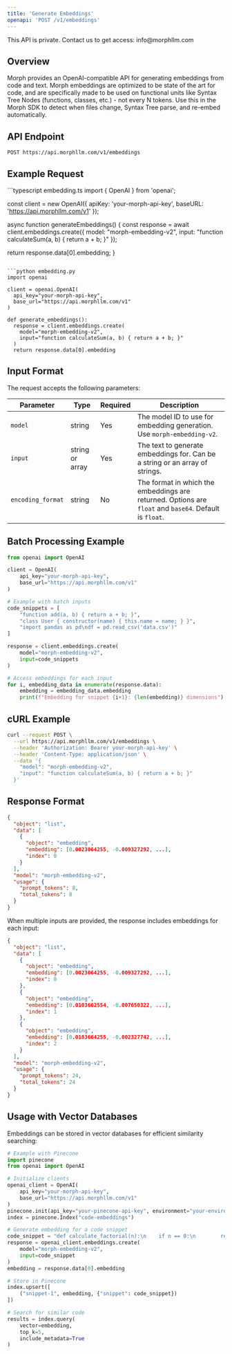 ```yaml
---
title: 'Generate Embeddings'
openapi: 'POST /v1/embeddings'
---
```


<Note>
This API is private. Contact us to get access: info@morphllm.com
</Note>

## Overview

Morph provides an OpenAI-compatible API for generating embeddings from code and text.
Morph embeddings are optimized to be state of the art for code, and are specifically made to be used on functional units like Syntax Tree Nodes (functions, classes, etc.) - not every N tokens.
Use this in the Morph SDK to detect when files change, Syntax Tree parse, and re-embed automatically.


## API Endpoint

```
POST https://api.morphllm.com/v1/embeddings
```

## Example Request
<CodeGroup>
```typescript embedding.ts
import { OpenAI } from 'openai';

const client = new OpenAI({
  apiKey: 'your-morph-api-key',
  baseURL: 'https://api.morphllm.com/v1'
});

async function generateEmbeddings() {
  const response = await client.embeddings.create({
    model: "morph-embedding-v2",
    input: "function calculateSum(a, b) { return a + b; }"
  });
  
  return response.data[0].embedding;
}
```

```python embedding.py
import openai

client = openai.OpenAI(
  api_key="your-morph-api-key",
  base_url="https://api.morphllm.com/v1"
)

def generate_embeddings():
  response = client.embeddings.create(
    model="morph-embedding-v2",
    input="function calculateSum(a, b) { return a + b; }"
  )
  return response.data[0].embedding
```
</CodeGroup>

## Input Format

The request accepts the following parameters:

| Parameter | Type | Required | Description |
| --------- | ---- | -------- | ----------- |
| `model` | string | Yes | The model ID to use for embedding generation. Use `morph-embedding-v2`. |
| `input` | string or array | Yes | The text to generate embeddings for. Can be a string or an array of strings. |
| `encoding_format` | string | No | The format in which the embeddings are returned. Options are `float` and `base64`. Default is `float`. |

## Batch Processing Example

```python
from openai import OpenAI

client = OpenAI(
    api_key="your-morph-api-key",
    base_url="https://api.morphllm.com/v1"
)

# Example with batch inputs
code_snippets = [
    "function add(a, b) { return a + b; }",
    "class User { constructor(name) { this.name = name; } }",
    "import pandas as pd\ndf = pd.read_csv('data.csv')"
]

response = client.embeddings.create(
    model="morph-embedding-v2",
    input=code_snippets
)

# Access embeddings for each input
for i, embedding_data in enumerate(response.data):
    embedding = embedding_data.embedding
    print(f"Embedding for snippet {i+1}: {len(embedding)} dimensions")
```

## cURL Example

```bash
curl --request POST \
  --url https://api.morphllm.com/v1/embeddings \
  --header 'Authorization: Bearer your-morph-api-key' \
  --header 'Content-Type: application/json' \
  --data '{
    "model": "morph-embedding-v2",
    "input": "function calculateSum(a, b) { return a + b; }"
  }'
```

## Response Format

```json
{
  "object": "list",
  "data": [
    {
      "object": "embedding",
      "embedding": [0.0023064255, -0.009327292, ...],
      "index": 0
    }
  ],
  "model": "morph-embedding-v2",
  "usage": {
    "prompt_tokens": 8,
    "total_tokens": 8
  }
}
```

When multiple inputs are provided, the response includes embeddings for each input:

```json
{
  "object": "list",
  "data": [
    {
      "object": "embedding",
      "embedding": [0.0023064255, -0.009327292, ...],
      "index": 0
    },
    {
      "object": "embedding",
      "embedding": [0.0103662554, -0.007650322, ...],
      "index": 1
    },
    {
      "object": "embedding",
      "embedding": [0.0183664255, -0.002327742, ...],
      "index": 2
    }
  ],
  "model": "morph-embedding-v2",
  "usage": {
    "prompt_tokens": 24,
    "total_tokens": 24
  }
}
```

## Usage with Vector Databases

Embeddings can be stored in vector databases for efficient similarity searching:

```python
# Example with Pinecone
import pinecone
from openai import OpenAI

# Initialize clients
openai_client = OpenAI(
    api_key="your-morph-api-key",
    base_url="https://api.morphllm.com/v1"
)
pinecone.init(api_key="your-pinecone-api-key", environment="your-environment")
index = pinecone.Index("code-embeddings")

# Generate embedding for a code snippet
code_snippet = "def calculate_factorial(n):\n    if n == 0:\n        return 1\n    else:\n        return n * calculate_factorial(n-1)"
response = openai_client.embeddings.create(
    model="morph-embedding-v2",
    input=code_snippet
)
embedding = response.data[0].embedding

# Store in Pinecone
index.upsert([
    ("snippet-1", embedding, {"snippet": code_snippet})
])

# Search for similar code
results = index.query(
    vector=embedding,
    top_k=5,
    include_metadata=True
)
``` 